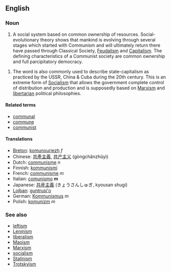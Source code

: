 ==English==
===Noun===

#A social system based on common ownership of resources. Social-evolutionary theory shows that mankind is evolving through several stages which started with Communism and  will ultimately return there have passed through Classical Society, [[Feudalism]] and [[Capitalism]]. The defining characteristics of a Communist society are common ownership and full parcipitatory democracy.

#The word is also commonly used to describe state-capitalism as practiced by the USSR, China & Cuba during the 20th century. This is an extreme form of [[Socialism]] that allows the government complete control of distribution and production and is supposedly based on [[Marxism]] and [[libertarian]] political philosophies.

====Related terms====
*[[communal]]
*[[commune]]
*[[communist]]

====Translations====
*[[Breton]]: [[komunouriezh]] ''f''
*Chinese: [[共產主義]], [[共产主义]] (gòngchǎnzhǔyì)
*Dutch: [[communisme]] ''n''
*Finnish: [[kommunismi]]
*French: [[communisme]] ''m''
*Italian: [[comunismo]] '''m'''
*Japanese: [[共産主義]] (きょうさんしゅぎ, kyousan shugi)
*[[Lojban]]: [[guntrusi'o]]
*German: [[Kommunismus]] ''m''
*Polish: [[komunizm]] ''m''

===See also===
*[[leftism]]
*[[Leninism]]
*[[liberalism]]
*[[Maoism]]
*[[Marxism]]
*[[socialism]]
*[[Stalinism]]
*[[Trotskyism]]
